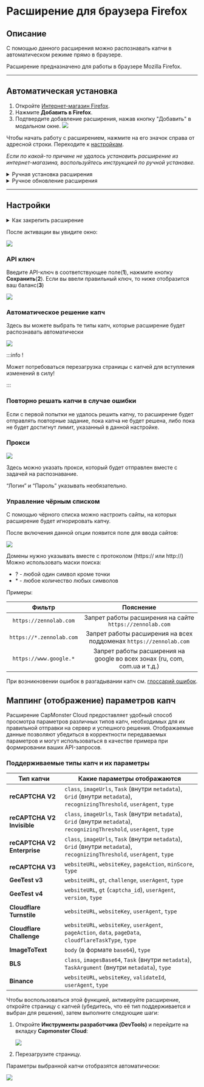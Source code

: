 ﻿---
sidebar_position: 1
sidebar_label: Расширение для браузера Firefox
---


<ArticleHead slug="extension/extension-firefox" />

# Расширение для браузера Firefox

## Описание
С помощью данного расширения можно распознавать капчи в автоматическом режиме прямо в браузере.

Расширение предназначено для работы в браузере Mozilla Firefox.

-----
## Автоматическая установка
1. Откройте [Интернет-магазин Firefox](https://addons.mozilla.org/ru/firefox/addon/capmonster-cloud/).
2. Нажмите **Добавить в Firefox**.
3. Подтвердите добавление расширения, нажав кнопку "Добавить" в модальном окне.
   ![](./images/extension-main-firefox/modal.png)

Чтобы начать работу с расширением, нажмите на его значок справа от адресной строки. Переходите к [настройкам](#настройки).

*Если по какой-то причине не удалось установить расширение из интернет-магазина, воспользуйтесь инструкцией по ручной установке.*

<details>
    <summary>Ручная установка расширения</summary>

1. Скачайте [архив с расширением](https://zenno.link/firefox-actual-build).

2. Откройте браузер Firefox и перейдите к работе с расширениями:
   ![](./images/extension-main-firefox/extension-menu.png)
   
3. Нажмите кнопку шестеренки, в открывшемся выпадающем списке выберите пункт **Установить дополнение из файла…**
   ![](./images/extension-main-firefox/extension-installation.png)
   
4. Выберите скачанный архив с расширением.

5. После загрузки расширения перейдите в **Управление расширениями** и нажмите на установленное расширение. 
   ![](./images/extension-main-firefox/extension1.png)
   
6. Перейдите во вкладку **Разрешения** и убедитесь, что все разрешения выданы.
   ![](./images/extension-main-firefox/extension2.png)
</details>

<details>
    <summary>Ручное обновление расширения</summary>

Если вы устанавливаете расширение поверх предыдущей версии, после обновления исходных файлов необходимо также нажать кнопку **Обновить** на странице **Управление расширениями**. (Инструкции по открытию этой страницы приведены выше в разделе **Ручная установка**.)
</details>

-----
## Настройки
<details>
    <summary>Как закрепить расширение</summary>

По умолчанию вновь установленное расширение автоматически закрепляется на панели браузера. 
   ![](./images/extension-main-firefox/extension-panel.png)
</details>

После активации вы увидите окно:

![](./images/extension-main-firefox/ext.screen.ruf.png) 
### <a name="id-расширениедлябраузера-apiключ"></a>API ключ
Введите API-ключ в соответствующее поле(**1**), нажмите кнопку **Сохранить**(**2**). Если вы ввели правильный ключ, то ниже отобразится ваш баланс(**3**)

![](./images/extension-main-firefox/Aspose.Words.d14847ca-5ce8-4c9f-8081-1ec99b44a6b3.011.png) 
### <a name="id-расширениедлябраузера-автоматическоерешениекапч"></a>Автоматическое решение капч
Здесь вы можете выбрать те типы капч, которые расширение будет распознавать автоматически

![](./images/extension-main-firefox/extension.examplef.png) 

:::info !

Может потребоваться перезагрузка страницы с капчей для вступления изменений в силу!

:::
### <a name="id-расширениедлябраузера-повторнорешатькапчивслучаеошибки"></a>Повторно решать капчи в случае ошибки
Если с первой попытки не удалось решить капчу, то расширение будет отправлять повторные задание, пока капча не будет решена, либо пока не будет достигнут лимит, указанный в данной настройке.
### <a name="id-расширениедлябраузера-прокси"></a>Прокси
![](./images/extension-main-firefox/Aspose.Words.d14847ca-5ce8-4c9f-8081-1ec99b44a6b3.013.png) 

Здесь можно указать прокси, который будет отправлен вместе с задачей на распознавание.

“Логин” и “Пароль” указывать необязательно.
### <a name="id-расширениедлябраузера-управлениечёрнымсписком"></a>Управление чёрным списком
С помощью чёрного списка можно настроить сайты, на которых расширение будет игнорировать капчу.

После включения данной опции появится поле для ввода сайтов:

![](./images/extension-main-firefox/Aspose.Words.d14847ca-5ce8-4c9f-8081-1ec99b44a6b3.014.png) 

Домены нужно указывать вместе с протоколом (https:// или http://)
Можно использовать маски поиска:

- ? - любой один символ кроме точки
- \* - любое количество любых символов

Примеры:

|**Фильтр**|**Пояснение**|
| :-: | :-: |
|`https://zennolab.com`|Запрет работы расширения на сайте `https://zennolab.com`|
|`https://*.zennolab.com`|Запрет работы расширения на всех поддоменах `https://zennolab.com`|
|`https://www.google.*`|Запрет работы расширения на google во всех зонах (ru, com, com.ua и т.д.)|

При возникновении ошибок в разгадывании капч см. [глоссарий ошибок](/api/api-errors.mdx).

## Маппинг (отображение) параметров капч

Расширение CapMonster Cloud предоставляет удобный способ просмотра параметров различных типов капч, необходимых для их правильной отправки на сервер и успешного решения. Отображаемые данные позволяют убедиться в корректности передаваемых параметров и могут использоваться в качестве примера при формировании ваших API-запросов.

### Поддерживаемые типы капч и их параметры


| Тип капчи                   | Какие параметры отображаются                                                                                              |
| --------------------------- | ------------------------------------------------------------------------------------------------------------------------- |
| **reCAPTCHA V2**            | `class`, `imageUrls`, `Task` (внутри `metadata`), `Grid` (внутри `metadata`), `recognizingThreshold`, `userAgent`, `type` |
| **reCAPTCHA V2 Invisible**  | `class`, `imageUrls`, `Task` (внутри `metadata`), `Grid` (внутри `metadata`), `recognizingThreshold`, `userAgent`, `type` |
| **reCAPTCHA V2 Enterprise** | `class`, `imageUrls`, `Task` (внутри `metadata`), `Grid` (внутри `metadata`), `recognizingThreshold`, `userAgent`, `type` |
| **reCAPTCHA V3**            | `websiteURL`, `websiteKey`, `pageAction`, `minScore`, `type`                                                              |
| **GeeTest v3**              | `websiteURL`, `gt`, `challenge`, `userAgent`, `type`                                                                      |
| **GeeTest v4**              | `websiteURL`, `gt` (`captcha_id`), `userAgent`, `version`, `type`                                                         |
| **Cloudflare Turnstile**    | `websiteURL`, `websiteKey`, `userAgent`, `type`                                                                           |
| **Cloudflare Challenge**    | `websiteURL`, `websiteKey`, `userAgent`, `pageAction`, `data`, `pageData`, `cloudflareTaskType`, `type`                   |
| **ImageToText**             | `body` (в формате `base64`), `type`                                                                                       |
| **BLS**                     | `class`, `imagesBase64`, `Task` (внутри `metadata`), `TaskArgument` (внутри `metadata`), `type`                           |
| **Binance**                 | `websiteURL`, `websiteKey`, `validateId`, `userAgent`, `type`                                                             |

Чтобы воспользоваться этой функцией, активируйте расширение, откройте страницу с капчей (убедитесь, что её тип поддерживается и выбран для решения), затем выполните следующие шаги:

1. Откройте **Инструменты разработчика (DevTools)** и перейдите на вкладку **Capmonster Cloud**:
   
   ![](.\images\extension-main-firefox\params_extenstion2.png)

2. Перезагрузите страницу.

Параметры выбранной капчи отобразятся автоматически:

![](.\images\extension-main-firefox\params_extenstion3.png)
